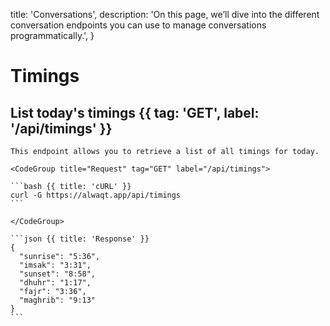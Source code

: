   title: 'Conversations',
  description:
    'On this page, we’ll dive into the different conversation endpoints you can use to manage conversations programmatically.',
}

# Timings

## List today's timings {{ tag: 'GET', label: '/api/timings' }}

<Row>
  <Col>

    This endpoint allows you to retrieve a list of all timings for today.

  </Col>
  <Col sticky>

    <CodeGroup title="Request" tag="GET" label="/api/timings">

    ```bash {{ title: 'cURL' }}
    curl -G https://alwaqt.app/api/timings
    ```

    </CodeGroup>

    ```json {{ title: 'Response' }}
    {
      "sunrise": "5:36",
      "imsak": "3:31",
      "sunset": "8:58",
      "dhuhr": "1:17",
      "fajr": "3:36",
      "maghrib": "9:13"
    }
    ```

  </Col>
</Row>

